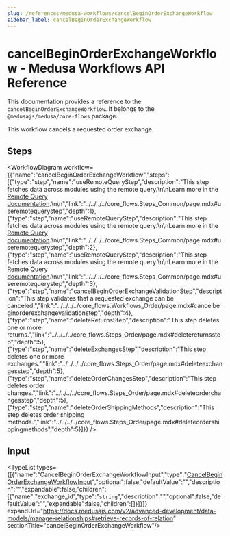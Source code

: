 ```yaml
---
slug: /references/medusa-workflows/cancelBeginOrderExchangeWorkflow
sidebar_label: cancelBeginOrderExchangeWorkflow
---
```



# cancelBeginOrderExchangeWorkflow - Medusa Workflows API Reference

This documentation provides a reference to the `cancelBeginOrderExchangeWorkflow`. It belongs to the `@medusajs/medusa/core-flows` package.

This workflow cancels a requested order exchange.

## Steps

<WorkflowDiagram workflow={{"name":"cancelBeginOrderExchangeWorkflow","steps":[{"type":"step","name":"useRemoteQueryStep","description":"This step fetches data across modules using the remote query.\n\nLearn more in the [Remote Query documentation](https://docs.medusajs.com/v2/advanced-development/modules/remote-query).\n\n","link":"../../../../core_flows.Steps_Common/page.mdx#useremotequerystep","depth":1},{"type":"step","name":"useRemoteQueryStep","description":"This step fetches data across modules using the remote query.\n\nLearn more in the [Remote Query documentation](https://docs.medusajs.com/v2/advanced-development/modules/remote-query).\n\n","link":"../../../../core_flows.Steps_Common/page.mdx#useremotequerystep","depth":2},{"type":"step","name":"useRemoteQueryStep","description":"This step fetches data across modules using the remote query.\n\nLearn more in the [Remote Query documentation](https://docs.medusajs.com/v2/advanced-development/modules/remote-query).\n\n","link":"../../../../core_flows.Steps_Common/page.mdx#useremotequerystep","depth":3},{"type":"step","name":"cancelBeginOrderExchangeValidationStep","description":"This step validates that a requested exchange can be canceled.","link":"../../../../core_flows.Workflows_Order/page.mdx#cancelbeginorderexchangevalidationstep","depth":4},{"type":"step","name":"deleteReturnsStep","description":"This step deletes one or more returns.","link":"../../../../core_flows.Steps_Order/page.mdx#deletereturnsstep","depth":5},{"type":"step","name":"deleteExchangesStep","description":"This step deletes one or more exchanges.","link":"../../../../core_flows.Steps_Order/page.mdx#deleteexchangesstep","depth":5},{"type":"step","name":"deleteOrderChangesStep","description":"This step deletes order changes.","link":"../../../../core_flows.Steps_Order/page.mdx#deleteorderchangesstep","depth":5},{"type":"step","name":"deleteOrderShippingMethods","description":"This step deletes order shipping methods.","link":"../../../../core_flows.Steps_Order/page.mdx#deleteordershippingmethods","depth":5}]}} />

## Input

<TypeList types={[{"name":"CancelBeginOrderExchangeWorkflowInput","type":"[CancelBeginOrderExchangeWorkflowInput](../../../../types/core_flows.CancelBeginOrderExchangeWorkflowInput/page.mdx)","optional":false,"defaultValue":"","description":"","expandable":false,"children":[{"name":"exchange_id","type":"`string`","description":"","optional":false,"defaultValue":"","expandable":false,"children":[]}]}]} expandUrl="https://docs.medusajs.com/v2/advanced-development/data-models/manage-relationships#retrieve-records-of-relation" sectionTitle="cancelBeginOrderExchangeWorkflow"/>
